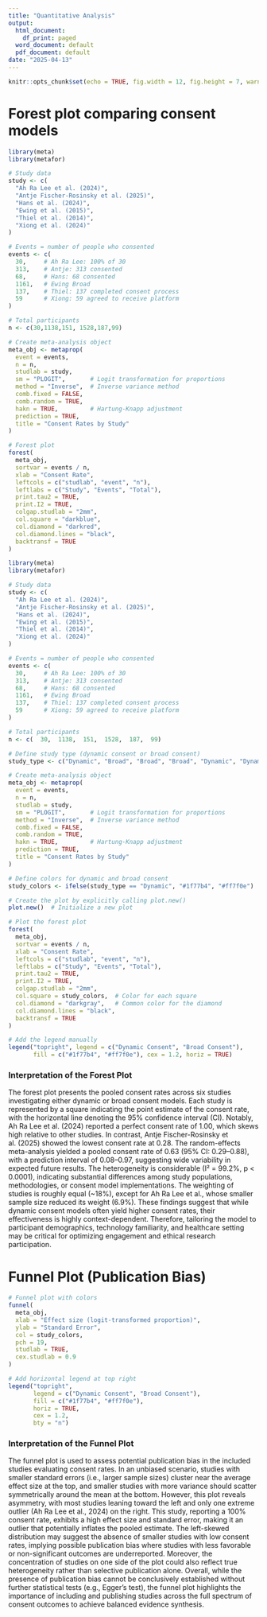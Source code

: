 ```yaml
---
title: "Quantitative Analysis"
output:
  html_document:
    df_print: paged
  word_document: default
  pdf_document: default
date: "2025-04-13"
---
```


```r
knitr::opts_chunk$set(echo = TRUE, fig.width = 12, fig.height = 7, warning = F, error=F, message=F)
```


# Forest plot comparing consent models


```r
library(meta)
library(metafor)

# Study data
study <- c(
  "Ah Ra Lee et al. (2024)",
  "Antje Fischer-Rosinsky et al. (2025)",
  "Hans et al. (2024)",
  "Ewing et al. (2015)",
  "Thiel et al. (2014)",
  "Xiong et al. (2024)"
)

# Events = number of people who consented
events <- c(
  30,     # Ah Ra Lee: 100% of 30
  313,    # Antje: 313 consented
  68,     # Hans: 68 consented
  1161,   # Ewing Broad
  137,    # Thiel: 137 completed consent process
  59      # Xiong: 59 agreed to receive platform
)

# Total participants
n <- c(30,1138,151, 1528,187,99)

# Create meta-analysis object
meta_obj <- metaprop(
  event = events,
  n = n,
  studlab = study,
  sm = "PLOGIT",       # Logit transformation for proportions
  method = "Inverse",  # Inverse variance method
  comb.fixed = FALSE,
  comb.random = TRUE,
  hakn = TRUE,         # Hartung-Knapp adjustment
  prediction = TRUE,
  title = "Consent Rates by Study"
)

# Forest plot
forest(
  meta_obj,
  sortvar = events / n,
  xlab = "Consent Rate",
  leftcols = c("studlab", "event", "n"),
  leftlabs = c("Study", "Events", "Total"),
  print.tau2 = TRUE,
  print.I2 = TRUE,
  colgap.studlab = "2mm",
  col.square = "darkblue",
  col.diamond = "darkred",
  col.diamond.lines = "black",
  backtransf = TRUE
)

```





```r
library(meta)
library(metafor)

# Study data
study <- c(
  "Ah Ra Lee et al. (2024)",
  "Antje Fischer-Rosinsky et al. (2025)",
  "Hans et al. (2024)",
  "Ewing et al. (2015)",
  "Thiel et al. (2014)",
  "Xiong et al. (2024)"
)

# Events = number of people who consented
events <- c(
  30,     # Ah Ra Lee: 100% of 30
  313,    # Antje: 313 consented
  68,     # Hans: 68 consented
  1161,   # Ewing Broad
  137,    # Thiel: 137 completed consent process
  59      # Xiong: 59 agreed to receive platform
)

# Total participants
n <- c(  30,  1138,  151,  1528,  187,  99)

# Define study type (dynamic consent or broad consent)
study_type <- c("Dynamic", "Broad", "Broad", "Broad", "Dynamic", "Dynamic")

# Create meta-analysis object
meta_obj <- metaprop(
  event = events,
  n = n,
  studlab = study,
  sm = "PLOGIT",       # Logit transformation for proportions
  method = "Inverse",  # Inverse variance method
  comb.fixed = FALSE,
  comb.random = TRUE,
  hakn = TRUE,         # Hartung-Knapp adjustment
  prediction = TRUE,
  title = "Consent Rates by Study"
)

# Define colors for dynamic and broad consent
study_colors <- ifelse(study_type == "Dynamic", "#1f77b4", "#ff7f0e")  

# Create the plot by explicitly calling plot.new()
plot.new()  # Initialize a new plot

# Plot the forest plot
forest(
  meta_obj,
  sortvar = events / n,
  xlab = "Consent Rate",
  leftcols = c("studlab", "event", "n"),
  leftlabs = c("Study", "Events", "Total"),
  print.tau2 = TRUE,
  print.I2 = TRUE,
  colgap.studlab = "2mm",
  col.square = study_colors,  # Color for each square
  col.diamond = "darkgray",   # Common color for the diamond
  col.diamond.lines = "black",
  backtransf = TRUE
)

# Add the legend manually
legend("topright", legend = c("Dynamic Consent", "Broad Consent"),
       fill = c("#1f77b4", "#ff7f0e"), cex = 1.2, horiz = TRUE)

```




### Interpretation of the Forest Plot

The forest plot presents the pooled consent rates across six studies investigating either dynamic or broad consent models. Each study is represented by a square indicating the point estimate of the consent rate, with the horizontal line denoting the 95% confidence interval (CI). Notably, Ah Ra Lee et al. (2024) reported a perfect consent rate of 1.00, which skews high relative to other studies. In contrast, Antje Fischer-Rosinsky et al. (2025) showed the lowest consent rate at 0.28. The random-effects meta-analysis yielded a pooled consent rate of 0.63 (95% CI: 0.29–0.88), with a prediction interval of 0.08–0.97, suggesting wide variability in expected future results. The heterogeneity is considerable (I² = 99.2%, p < 0.0001), indicating substantial differences among study populations, methodologies, or consent model implementations. The weighting of studies is roughly equal (~18%), except for Ah Ra Lee et al., whose smaller sample size reduced its weight (6.9%). These findings suggest that while dynamic consent models often yield higher consent rates, their effectiveness is highly context-dependent. Therefore, tailoring the model to participant demographics, technology familiarity, and healthcare setting may be critical for optimizing engagement and ethical research participation.

# Funnel Plot (Publication Bias)

```r


# Funnel plot with colors
funnel(
  meta_obj,
  xlab = "Effect size (logit-transformed proportion)",
  ylab = "Standard Error",
  col = study_colors,
  pch = 19,
  studlab = TRUE,
  cex.studlab = 0.9
)

# Add horizontal legend at top right
legend("topright",
       legend = c("Dynamic Consent", "Broad Consent"),
       fill = c("#1f77b4", "#ff7f0e"),
       horiz = TRUE,
       cex = 1.2,
       bty = "n")

```


### Interpretation of the Funnel Plot
The funnel plot is used to assess potential publication bias in the included studies evaluating consent rates. In an unbiased scenario, studies with smaller standard errors (i.e., larger sample sizes) cluster near the average effect size at the top, and smaller studies with more variance should scatter symmetrically around the mean at the bottom. However, this plot reveals asymmetry, with most studies leaning toward the left and only one extreme outlier (Ah Ra Lee et al., 2024) on the right. This study, reporting a 100% consent rate, exhibits a high effect size and standard error, making it an outlier that potentially inflates the pooled estimate. The left-skewed distribution may suggest the absence of smaller studies with low consent rates, implying possible publication bias where studies with less favorable or non-significant outcomes are underreported. Moreover, the concentration of studies on one side of the plot could also reflect true heterogeneity rather than selective publication alone. Overall, while the presence of publication bias cannot be conclusively established without further statistical tests (e.g., Egger’s test), the funnel plot highlights the importance of including and publishing studies across the full spectrum of consent outcomes to achieve balanced evidence synthesis.




